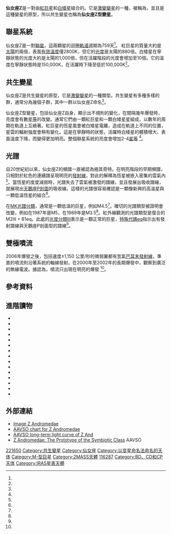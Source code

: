 {{Starbox begin
| name =仙女座Z 
}}
{{Starbox observe 
| epoch = J2000 
| ra = {{RA|23|33|39.9551}}<ref name=dr1/>
| dec = {{DEC|+48|49|05.975}}<ref name=dr1/>
| appmag_v = 7.7 - 11.3<ref name=gcvs/>
| constell = [[仙女座|仙女座]] 
}}
{{Starbox character 
| class = M2III + B1eq<ref name=shenavrin/>
| b-v = +1.35<ref name=ibvs/>
| u-b = −0.49<ref name=ibvs/>
| variable = {{link-en|仙女座Z型變星|Symbiotic binary}}<ref name=gcvs/>
}}
{{Starbox astrometry 
| radial_v = -0.59<ref name=rv/>
| prop_mo_ra = -1.577 ± 0.111<ref name=dr1/>
| prop_mo_dec = -3.031 ± 0.134 <ref name=dr1/>
| parallax = 0.62
| p_error = 0.40
| parallax_footnote= <ref name=dr1/>
| absmag_v =
}}
{{Starbox orbit
| period_unitless = {{nowrap|{{val|759.0|1.9}}<ref name=fekel/> days}}
| eccentricity = 0.0<ref name=fekel/>
| inclination = {{val|47|12}}<ref name=leibowitz/>
| k1 = {{val|6.73|0.22}}<ref name=fekel/>
}}
{{Starbox detail
| component1 = 紅巨星
| mass = 2<ref name=fekel/>
| radius = 85<ref name=shenavrin/>
| luminosity = 880<ref name=skopal/>
| temperature = 3,400<ref name=shenavrin/>
| metal = 
| rotation = 
| component2 = 白矮星
| mass2 = 0.75<ref name=fekel/>
| temperature2 = 90,000 - 150,000<ref name=sokoloski/>
| luminosity2 = 1,500 - 9,800<ref name=sokoloski/>
| radius2 = 0.17 - 0.36<ref name=sokoloski/>
| age2 = 
}}
{{Starbox catalog 
| names = [[Mount_Wilson_Catalogue|MWC]] 416、[[依巴谷星表|HIP]] 116287, [[SAO星表|SAO]] 53146、[[德國天文學會|AG]]+48° 2087、[[GCRV|GCRV]] 14773、[[紅外線天文衛星|IRAS]] 23312+4832、[[HV_(star_catalog)|HV]] 193, [[天文學通報|AN]] 41.1901, {{link-en|JP11|JP11}} 3636、[[依巴谷星表|TYC]] 3645-2066-1, [[波恩星表|BD]]+48° 4093、[[導引星表|GSC]] 03645-02066、[[2微米全天巡天|2MASS]] J23333994+4849059、[[美國變星觀測者協會|AAVSO]] 2328+48、[[愛因斯坦衛星|2E]] 2331.6+4834、[[HD星表|HD]] 221650, [[星表#視差星表|PLX]] 5697、 [[愛因斯坦衛星|2E]] 4735、[[PPM星表|PPM]] 64386. }}
{{Starbox reference 
| Simbad = HD+221650
| ARICNS = 
}}<!--
-->{{starbox sources|HIP|CCDM|HR}}
{{Starbox end}}

'''仙女座Z'''是一對由[[紅巨星|紅巨星]]和[[白矮星|白矮星]]組合的{{link-en|共生聯星|symbiotic binary}}。它是[[激變變星|激變變星]]的一種，被稱為{{link-en|共生變星|symbiotic variable star}}，並且是這種變星的原型，所以共生變星也稱為'''仙女座Z型變星'''。

== 聯星系統 ==
仙女座Z是一對[[聯星|聯星]]，這兩顆星的迴圈[[軌道|軌道]]週期為759天<ref name=fekel/>。  紅巨星的質量大約是[[太陽|太陽]]的兩倍，表面[[有效溫度|有效溫度]]僅2800K，但它的[[光度|光度]]是太陽的880倍。白矮星在寧靜狀態的光度大約是太陽的1,000倍，但在活躍階段的光度會增加至10倍。它的溫度在寧靜狀態時是150,000K，在活躍時下降至低於100,000K<ref name=sokoloski/>。

== 共生變星 ==
仙女座Z是共生變星的原型，它是[[激變變星|激變變星]]的一種類型。共生變星有多種多樣的群，通常分為幾個子群，其中一群以仙女座Z命名<ref name=daviddarling/>。

仙女座Z型變星，包括仙女座Z自身，顯示出不規則的變化，在間隔幾年爆發時，亮度會有數[[視星等|星等]]的改變。通常它們由一顆紅巨星和一顆白矮星星組成，以數年的周期在軌道上互繞著。紅巨星的恆星風會被白矮星電離，造成在軌道上不同的位置，星雲的輻射強度會稍有變化。這是在寧靜時的狀態，活躍時白矮星的體積增大、表面溫度下降，而變得更加明亮。整個聯星系統的亮度會增加2-4[[視星等|星等]] <ref name=skopal/>。

== 光譜 ==
自20世紀初以來，仙女座Z的頻譜一直被認為極其奇特。在明亮階段的早期頻譜，只相對於紅色的連續譜呈現明亮的[[光譜|發射線]]，對此的解釋為恆星被嵌入密集的雲氣內<ref name=plaskett/>。當恆星的度度減弱時，光譜失去了雲氣被激發的譜線，並且發展出吸收譜線，就展現出[[天津增九|天鵝座P剖面]]的吸收線。這樣的光譜很容易確認是一顆像新興的高溫星與一顆低溫恆星的組合<ref name=swings/>。

在[[恆星光譜#摩根-肯那光譜分類法|MK光譜分類]]，通常是一顆低溫的巨星，例如M4.5<ref name=shenavrin/>。確切的光譜類型被證明會改變，例如在1987年是M5，在1989年是M3.5<ref name=muerset/>。紅外線觀測的光譜類型是復合的M2III + B1eq。此處的[[恆星光譜#約克光譜分類|光度分類]]III表示是一顆正常的巨星，[[恆星光譜#其他光譜類型|特殊代碼]]eq指示出有發射譜線與天鵝座P剖面型的譜線<ref name=shenavrin/>。

== 雙極噴流 ==
2006年爆發之後，包括速度±1,150 公里/秒的微弱翼都有氫氣[[巴耳末系|巴耳末]][[譜線|發射線]]，準直的噴流則沿著系統的軸線發射。在2000年至2002年的長期爆發中，觀察到廣泛的無線電波。據認為，噴流只出現在明亮的爆發
<ref name=burmeister/>。

== 參考資料 ==
{{reflist|refs=

<ref name=muerset>{{cite journal|bibcode=1999A&AS..137..473M|title=Spectral classification of the cool giants in symbiotic systems|journal=Astronomy and Astrophysics Supplement|volume=137|issue=3|pages=473|author1=Mürset|first1=U|last2=Schmid|first2=H. M|year=1999|doi=10.1051/aas:1999105}}</ref>

<ref name=swings>{{cite journal|bibcode=1941ApJ....93..356S|title=The Evolution of a Peculiar Stellar Spectrum: Z Andromedae|url=https://archive.org/details/sim_astrophysical-journal_1941-03_93_2/page/n151|journal=Astrophysical Journal|volume=93|pages=356|author1=Swings|first1=P|last2=Struve|first2=O|year=1941|doi=10.1086/144272}}</ref>

<ref name=plaskett>{{cite journal|bibcode=1928PDAO....4..119P|title=The composite stellar and nebular spectrum of Z Andromedae|journal=Publications of the Dominion Astrophysical Observatory Victoria|volume=4|pages=119|author1=Plaskett|first1=J. S|year=1928}}</ref>

<ref name=daviddarling>{{cite web |url=http://www.daviddarling.info/encyclopedia/Z/Z_Andromedae_star.html |title=Z Andromedae star |accessdate=2018-01-16 |archive-date=2012-07-06 |archive-url=https://www.webcitation.org/68xMAmPcW?url=http://www.daviddarling.info/encyclopedia/Z/Z_Andromedae_star.html |dead-url=no }}</ref>

<ref name=shenavrin>{{cite journal|bibcode=2011ARep...55...31S|doi = 10.1134/S1063772911010070 |title = Search for and study of hot circumstellar dust envelopes |journal = Astronomy Reports |volume = 55 |pages = 31 |year = 2011 |last1 = Shenavrin |first1 = V. I. |last2 = Taranova |first2 = O. G. |last3 = Nadzhip |first3 = A. E. }}</ref>
<!--
<ref name="van Leeuwen2007">{{cite journal | title=Validation of the new Hipparcos reduction | url=http://www.aanda.org/index.php?option=com_article&access=bibcode&Itemid=129&bibcode=2007A%2526A...474..653VFUL | last1=van Leeuwen | first1=F. | journal=Astronomy and Astrophysics | volume=474 | issue=2 | pages=653–664 | date=2007 | arxiv=0708.1752 | bibcode=2007A&A...474..653V | doi=10.1051/0004-6361:20078357 }} [http://webviz.u-strasbg.fr/viz-bin/VizieR-5?-out.add=.&-source=I/311/hip2&recno=115897 Vizier catalog entry ]</ref>
-->
<ref name=dr1>{{cite journal|bibcode= 2016A&A...595A...2G |title= Gaia Data Release 1. Summary of the astrometric, photometric, and survey properties |journal= Astronomy & Astrophysics |volume= 595 |pages= A2 |author1= Gaia Collaboration |last2= Brown |first2= A. G. A |last3= Vallenari |first3= A |last4= Prusti |first4= T |last5= De Bruijne |first5= J. H. J |last6= Mignard |first6= F |last7= Drimmel |first7= R |last8= Babusiaux |first8= C |last9= Bailer-Jones |first9= C. A. L |last10= Bastian |first10= U |last11= Biermann |first11= M |last12= Evans |first12= D. W |last13= Eyer |first13= L |last14= Jansen |first14= F |last15= Jordi |first15= C |last16= Katz |first16= D |last17= Klioner |first17= S. A |last18= Lammers |first18= U |last19= Lindegren |first19= L |last20= Luri |first20= X |last21= O'Mullane |first21= W |last22= Panem |first22= C |last23= Pourbaix |first23= D |last24= Randich |first24= S |last25= Sartoretti |first25= P |last26= Siddiqui |first26= H. I |last27= Soubiran |first27= C |last28= Valette |first28= V |last29= Van Leeuwen |first29= F |last30= Walton |first30= N. A |display-authors= 29 |year= 2016 |doi= 10.1051/0004-6361/201629512 |arxiv= 1609.04172 }}</ref>

<ref name=rv>{{cite journal|bibcode=2004A&A...424..727P|title=SB9: The ninth catalogue of spectroscopic binary orbits|journal=Astronomy and Astrophysics|volume=424|issue=2|pages=727|author1=Pourbaix|first1=D|last2=Tokovinin|first2=A. A|last3=Batten|first3=A. H|last4=Fekel|first4=F. C|last5=Hartkopf|first5=W. I|last6=Levato|first6=H|last7=Morrell|first7=N. I|last8=Torres|first8=G|last9=Udry|first9=S|year=2004|doi=10.1051/0004-6361:20041213|arxiv=astro-ph/0406573}}</ref>

<ref name=gcvs>{{cite journal|bibcode=2009yCat....102025S|title=VizieR Online Data Catalog: General Catalogue of Variable Stars (Samus+ 2007-2013)|journal=VizieR On-line Data Catalog: B/gcvs.  Originally published in: 2009yCat....102025S|volume=1|display-authors=etal|author1=Samus|first1=N. N.|last2=Durlevich|first2=O. V.|year=2009}}</ref>

<ref name=fekel>{{cite journal|bibcode=2000AJ....120.3255F|title=Infrared Spectroscopy of Symbiotic Stars. II. Orbits for Five S-Type Systems with Two-Year Periods|url=https://archive.org/details/sim_astronomical-journal_2000-12_120_6/page/3255|journal=The Astronomical Journal|volume=120|issue=6|pages=3255|author1=Fekel|first1=Francis C|last2=Hinkle|first2=Kenneth H|last3=Joyce|first3=Richard R|last4=Skrutskie|first4=Michael F|year=2000|doi=10.1086/316872}}</ref>

<ref name=leibowitz>{{cite journal|journal=Mon. Not. R. Astron. Soc.|volume=385|pages=445|bibcode=2008MNRAS.385..445L|doi=10.1111/j.1365-2966.2008.12847.x |arxiv = 0712.2120 |title=Activity cycle of the giant star of Z Andromedae and its spin period|year=2008|last1=Leibowitz|first1=Elia M|last2=Formiggini|first2=Liliana}}</ref>

<ref name=sokoloski>{{cite journal|bibcode=2006ApJ...636.1002S|arxiv=astro-ph/0509638|title=A ''Combination Nova'' Outburst in Z Andromedae: Nuclear Shell Burning Triggered by a Disk Instability|journal=The Astrophysical Journal|volume=636|issue=2|pages=1002|author1=Sokoloski|first1=J. L|last2=Kenyon|first2=S. J|last3=Espey|first3=B. R|last4=Keyes|first4=Charles D|last5=McCandliss|first5=S. R|last6=Kong|first6=A. K. H|last7=Aufdenberg|first7=J. P|last8=Filippenko|first8=A. V|last9=Li|first9=W|last10=Brocksopp|first10=C|last11=Kaiser|first11=Christian R|last12=Charles|first12=P. A|last13=Rupen|first13=M. P|last14=Stone|first14=R. P. S|year=2006|doi=10.1086/498206}}</ref>

<ref name=skopal>{{cite journal|journal=[[The_Astrophysical_Journal|The Astrophysical Journal]]|volume=401 |issue=3 |pages=L17 |bibcode=2003A&A...401L..17S |arxiv = astro-ph/0304046 |doi = 10.1051/0004-6361:20030332 |title=Discovery of the eclipse in the symbiotic binary Z Andromedae |year=2003 |last1=Skopal |first1=A }}</ref>

<ref name=ibvs>{{cite journal|bibcode=1985IBVS.2750....1M|title=UBV Observations of Symbiotic Stars in July and October 1982|journal=Information Bulletin on Variable Stars|volume=2750|pages=1|author1=Martel|first1=M. T|last2=Gravina|first2=R|year=1985}}</ref>

<ref name=burmeister>{{cite journal|journal=[[The_Astrophysical_Journal|The Astrophysical Journal]]|volume=461 |pages=L5 |bibcode=2007A&A...461L...5B |arxiv = astro-ph/0611475 |doi = 10.1051/0004-6361:20066630 |title=Evidence for bipolar jets from the optical spectra  of the prototypical symbiotic star Z Andromedae |year=2006 |last1=Burmeister |first1=M |last2=Leedjärv |first2=L}}</ref>

}}

== 進階讀物 ==
* {{cite journal|journal=[[The_Astrophysical_Journal|The Astrophysical Journal]]|volume=428 |issue=3 |pages=985 |bibcode=2004A&A...428..985T |doi = 10.1051/0004-6361:20041065 |title=Broad-band multicolour observations of the symbiotic binary Z And during quiescence and its activity at the end of 2002|year=2004|last1=Tomov|first1=N. A|last2=Tomova |first2=M. T |last3=Taranova |first3=O. G }}
* {{cite journal|journal=Astronomy Reports|volume=48|bibcode=2004ARep...48..742T|doi=10.1134/1.1800174|issue=9 |pages=742|title=The symbiotic system Z Andromedae during the flare of 2000–2002|year=2004|last1=Taranova|first1=O. G|last2=Tomov|first2=N. A|last3=Tomova|first3=M. T|last4=Shenavrin|first4=V. I}}
* {{cite journal|journal=[[The_Astrophysical_Journal|The Astrophysical Journal]]|volume=604|pages=357|bibcode=2004ApJ...604..357I|doi=10.1086/381877 |title=Polarized Hα Wings in the Symbiotic Stars AG Draconis and Z Andromedae|year=2004|last1=Ikeda|first1=Yuji|last2=Akitaya|first2=Hiroshi|last3=Matsuda|first3=Kentaro|last4=Homma|first4=Ken'Ichi|last5=Seki|first5=Munezo|last6=Kawabata|first6=Koji S|last7=Hirata|first7=Ryuko|last8=Okazaki|first8=Akira}}
* {{cite journal|journal=[[The_Astrophysical_Journal|The Astrophysical Journal]]|volume=401 |issue=2 |pages=669 |bibcode=2003A&A...401..669T |doi = 10.1051/0004-6361:20030140 |title=Mass ejection by the symbiotic binary Z And during its 2000–2002 outburst |year=2003 |last1=Tomov |first1=N. A |last2=Taranova |first2=O. G |last3=Tomova |first3=M. T }}
* {{cite journal|journal=American Astron. Soc. Meeting|volume=201 |pages=17.12 |bibcode=2002AAS...201.1712S |title=A Radio "Jet" in the Prototypical Symbiotic Star Z Andromedae? |author1=Sokoloski |first1=J. L |last2=Brocksopp |first2=C |last3=Kaiser |first3=C |last4=Seymour |first4=N |year=2002 }}
* {{cite journal|journal=Astronomy Reports|volume=46|issue=12|pages=1022|bibcode=2002ARep...46.1022B|doi=10.1134/1.1529260 |title=Structure of gas flows in Z and in quiescence and during outbursts|year=2002|last1=Bisikalo|first1=D. V|last2=Boyarchuk|first2=A. A|last3=Kilpio|first3=E. Yu|last4=Kuznetsov|first4=O. A}}
* {{cite journal|journal=[[Acta_Astronomica|Acta Astron.]]|volume=49 |pages=171 |bibcode=1999AcA....49..171G |title=A Strange Attractor on a Daily Timescale in the Visual Observations of Z And? |author1=Gallego |first1=M. C |last2=Garcia |first2=J. A |last3=Vaquero |first3=J. M |last4=Sanchez Bajo |first4=F |year=1999 }}
* {{cite journal|journal=[[The_Astrophysical_Journal|The Astrophysical Journal]]|volume=517|issue=2|pages=919|bibcode=1999ApJ...517..919S|doi=10.1086/307234|arxiv = astro-ph/9812294 |title=Discovery of a Magnetic White Dwarf in the Symbiotic Binary Z Andromedae|year=1999|last1=Sokoloski|first1=J. L|last2=Bildsten|first2=Lars}}
* {{cite journal|journal=[[The_Astrophysical_Journal|The Astrophysical Journal]]|volume=507|pages=L75|bibcode=1998ApJ...507L..75B|doi=10.1086/311673 |title=Near-simultaneous Observations of Direct and Raman-scattered Linesin the Symbiotic Star Z Andromedae|year=1998|last1=Birriel|first1=Jennifer J|last2=Espey|first2=Brian R|last3=Schulte-Ladbeck|first3=Regina E}}
* {{cite journal|journal=[[Astronomy_&_Astrophysics|Astronomy & Astrophysics]]|volume=327 |pages=219 |bibcode=1997A&A...327..219S |title=The polarimetric orbit of Z Andromedae |url=https://archive.org/details/sim_astronomy-and-astrophysics_1997-11_327_1/page/219|author1=Schmid |first1=H. M |last2=Schild |first2=H |year=1997 }}
* {{cite journal|journal=[[The_Astrophysical_Journal|The Astrophysical Journal]]|volume=453 |pages=279 |bibcode=2006A&A...453..279S |arxiv = astro-ph/0603718 |doi = 10.1051/0004-6361:20052917 |title=Structure of the hot object in the symbiotic prototype Z Andromedae during its 2000–03 active phase |year=2006 |last1=Skopal |first1=A |last2=Vittone |first2=A. A |last3=Errico |first3=L |last4=Otsuka |first4=M |last5=Tamura |first5=S |last6=Wolf |first6=M |last7=Elkin |first7=V. G }}
* {{cite journal|journal= The Astronomer's Telegram|volume=882 |bibcode=2006ATel..882....1S |title=The first detection of the bipolar jets from the symbiotic prototype Z and |author1=Skopal |first1=A |last2=Pribulla |first2=T |year=2006 }}
* {{cite journal|journal=[[The_Astrophysical_Journal|The Astrophysical Journal]]|volume=636|issue=2|pages=1002|bibcode=2006ApJ...636.1002S|doi=10.1086/498206|arxiv = astro-ph/0509638 |title=A "Combination Nova" Outburst in Z Andromedae: Nuclear Shell Burning Triggered by a Disk Instability|year=2006|last1=Sokoloski|first1=J. L|last2=Kenyon|first2=S. J|last3=Espey|first3=B. R|last4=Keyes|first4=Charles D|last5=McCandliss|first5=S. R|last6=Kong|first6=A. K. H|last7=Aufdenberg|first7=J. P|last8=Filippenko|first8=A. V|last9=Li|first9=W|last10=Brocksopp|first10=C|last11=Kaiser|first11=Christian R|last12=Charles|first12=P. A|last13=Rupen|first13=M. P|last14=Stone|first14=R. P. S}}
* {{cite journal|journal=Mon. Not. R. Astron. Soc.|volume=376|pages=L16|bibcode=2007MNRAS.376L..16T|doi=10.1111/j.1745-3933.2007.00277.x |arxiv = astro-ph/0612502 |title=Bipolar ejection by the symbiotic binary system Z and during its 2006 outburst|year=2007|last1=Tomov|first1=N. A|last2=Tomova|first2=M. T|last3=Bisikalo|first3=D. V}}
* {{cite journal|bibcode=1986AZh....63..137I |title=Choice of a model for Z Andromedae |journal=Astronomicheskii Zhurnal |volume=63 |pages=137 |author1=Iudin |first1=B. F |year=1986 }}

== 外部連結 ==
* [http://aladin.u-strasbg.fr/AladinPreview?-c=23+33+39.9505%2B48+49+05.947&ident=V*+Z+And&submit=Aladin+previewer Image Z Andromedae]
* [https://www.aavso.org/apps/vsp/chart/?star=Z+AND&fov=60&maglimit=14.5 AAVSO chart for Z Andromedae]{{Wayback|url=https://www.aavso.org/apps/vsp/chart/?star=Z+AND&fov=60&maglimit=14.5 |date=20190910222258 }}
* [https://www.aavso.org/lcg/plot?auid=000-BCR-681&starname=Z%20AND&lastdays=20000&start=&stop=2458136.22329&obscode=&obscode_symbol=2&obstotals=yes&calendar=calendar&forcetics=&pointsize=1&width=800&height=450&mag1=&mag2=&mean=&vmean=&grid=on&visual=on&uband=on&bband=on&v=on AAVSO long-term light curve of Z And]
* [http://www.aavso.org/vsots_zand Z Andromedae: The Prototype of the Symbiotic Class]{{WebCite|url=https://www.webcitation.org/690HV6nfY?url=http://www.aavso.org/vsots_zand |date=20120708123958 |dateformat=iso }} AAVSO

{{Stars of Andromeda}}

[[Category:HD和HDE天體|221650]]
[[Category:共生變星|Category:共生變星]]
[[Category:仙女座|Category:仙女座]]
[[Category:以变星命名法命名的天体|Category:以变星命名法命名的天体]]
[[Category:M-型巨星|Category:M-型巨星]]
[[Category:2MASS天體|Category:2MASS天體]]
[[Category:HIP天體|116287]]
[[Category:BD、CD和CP天体|Category:BD、CD和CP天体]]
[[Category:IRAS星表天體|Category:IRAS星表天體]]